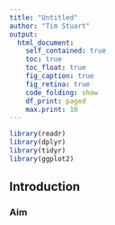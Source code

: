 ```yaml
---
title: "Untitled"
author: "Tim Stuart"
output:
  html_document:
    self_contained: true
    toc: true
    toc_float: true
    fig_caption: true
    fig_retina: true
    code_folding: show
    df_print: paged
    max.print: 10
---
```


```r
library(readr)
library(dplyr)
library(tidyr)
library(ggplot2)
```


## Introduction

### Aim

